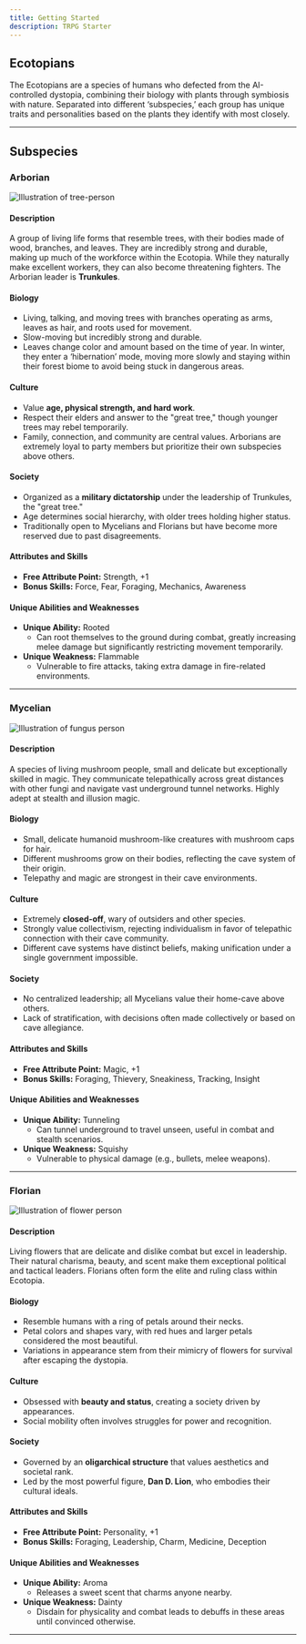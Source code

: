 ```yaml
---
title: Getting Started
description: TRPG Starter
---
```


## Ecotopians

The Ecotopians are a species of humans who defected from the AI-controlled dystopia, combining their biology with plants through symbiosis with nature. Separated into different ‘subspecies,’ each group has unique traits and personalities based on the plants they identify with most closely.

---

## Subspecies

### Arborian

![Illustration of tree-person](../../../assets/sylvangrove/tree-person.png)

#### **Description**  
A group of living life forms that resemble trees, with their bodies made of wood, branches, and leaves. They are incredibly strong and durable, making up much of the workforce within the Ecotopia. While they naturally make excellent workers, they can also become threatening fighters. The Arborian leader is **Trunkules**.

#### **Biology**  
- Living, talking, and moving trees with branches operating as arms, leaves as hair, and roots used for movement.  
- Slow-moving but incredibly strong and durable.  
- Leaves change color and amount based on the time of year. In winter, they enter a ‘hibernation’ mode, moving more slowly and staying within their forest biome to avoid being stuck in dangerous areas.

#### **Culture**  
- Value **age, physical strength, and hard work**.  
- Respect their elders and answer to the "great tree," though younger trees may rebel temporarily.  
- Family, connection, and community are central values. Arborians are extremely loyal to party members but prioritize their own subspecies above others.  

#### **Society**  
- Organized as a **military dictatorship** under the leadership of Trunkules, the "great tree."  
- Age determines social hierarchy, with older trees holding higher status.  
- Traditionally open to Mycelians and Florians but have become more reserved due to past disagreements.  

#### **Attributes and Skills**  
- **Free Attribute Point:** Strength, +1  
- **Bonus Skills:** Force, Fear, Foraging, Mechanics, Awareness  

#### **Unique Abilities and Weaknesses**  
- **Unique Ability:** Rooted  
  - Can root themselves to the ground during combat, greatly increasing melee damage but significantly restricting movement temporarily.  
- **Unique Weakness:** Flammable  
  - Vulnerable to fire attacks, taking extra damage in fire-related environments.  

---

### Mycelian

![Illustration of fungus person](../../../assets/sylvangrove/fungus-person.png)

#### **Description**  
A species of living mushroom people, small and delicate but exceptionally skilled in magic. They communicate telepathically across great distances with other fungi and navigate vast underground tunnel networks. Highly adept at stealth and illusion magic.

#### **Biology**  
- Small, delicate humanoid mushroom-like creatures with mushroom caps for hair.  
- Different mushrooms grow on their bodies, reflecting the cave system of their origin.  
- Telepathy and magic are strongest in their cave environments.  

#### **Culture**  
- Extremely **closed-off**, wary of outsiders and other species.  
- Strongly value collectivism, rejecting individualism in favor of telepathic connection with their cave community.  
- Different cave systems have distinct beliefs, making unification under a single government impossible.  

#### **Society**  
- No centralized leadership; all Mycelians value their home-cave above others.  
- Lack of stratification, with decisions often made collectively or based on cave allegiance.  

#### **Attributes and Skills**  
- **Free Attribute Point:** Magic, +1  
- **Bonus Skills:** Foraging, Thievery, Sneakiness, Tracking, Insight  

#### **Unique Abilities and Weaknesses**  
- **Unique Ability:** Tunneling  
  - Can tunnel underground to travel unseen, useful in combat and stealth scenarios.  
- **Unique Weakness:** Squishy  
  - Vulnerable to physical damage (e.g., bullets, melee weapons).  

---

### Florian

![Illustration of flower person](../../../assets/sylvangrove/flower-person.png)

#### **Description**  
Living flowers that are delicate and dislike combat but excel in leadership. Their natural charisma, beauty, and scent make them exceptional political and tactical leaders. Florians often form the elite and ruling class within Ecotopia.  

#### **Biology**  
- Resemble humans with a ring of petals around their necks.  
- Petal colors and shapes vary, with red hues and larger petals considered the most beautiful.  
- Variations in appearance stem from their mimicry of flowers for survival after escaping the dystopia.  

#### **Culture**  
- Obsessed with **beauty and status**, creating a society driven by appearances.  
- Social mobility often involves struggles for power and recognition.  

#### **Society**  
- Governed by an **oligarchical structure** that values aesthetics and societal rank.  
- Led by the most powerful figure, **Dan D. Lion**, who embodies their cultural ideals.  

#### **Attributes and Skills**  
- **Free Attribute Point:** Personality, +1  
- **Bonus Skills:** Foraging, Leadership, Charm, Medicine, Deception  

#### **Unique Abilities and Weaknesses**  
- **Unique Ability:** Aroma  
  - Releases a sweet scent that charms anyone nearby.  
- **Unique Weakness:** Dainty  
  - Disdain for physicality and combat leads to debuffs in these areas until convinced otherwise.  

---

